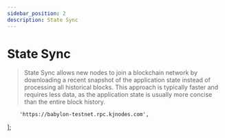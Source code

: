 ```yaml
---
sidebar_position: 2
description: State Sync
---
```


# State Sync

> State Sync allows new nodes to join a blockchain network by downloading a recent snapshot of the application state instead of processing all historical blocks. This approach is typically faster and requires less data, as the application state is usually more concise than the entire block history.



	    'https://babylon-testnet.rpc.kjnodes.com',
];



<SelectPaste endpoints={endpoints} codeTemplate={stateSync} home={home} binary={binary} tip="Click on any RPC to paste it into the code block." />
